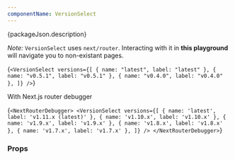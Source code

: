 ```yaml
---
componentName: VersionSelect
---
```


<p>{packageJson.description}</p>

_Note:_ `VersionSelect` uses `next/router`. Interacting with it in **this playground**
will navigate you to non-existant pages.

<LiveComponent>{`<VersionSelect
  versions={[
      { name: "latest", label: "latest" },
      { name: "v0.5.1", label: "v0.5.1" },
      { name: "v0.4.0", label: "v0.4.0" },
  ]}
/>`}</LiveComponent>

With Next.js router debugger

<LiveComponent>{`<NextRouterDebugger>
  <VersionSelect
    versions={[
      { name: 'latest', label: 'v1.11.x (latest)' },
      { name: 'v1.10.x', label: 'v1.10.x' },
      { name: 'v1.9.x', label: 'v1.9.x' },
      { name: 'v1.8.x', label: 'v1.8.x' },
      { name: 'v1.7.x', label: 'v1.7.x' },
    ]}
  />
</NextRouterDebugger>`}</LiveComponent>

<UsageDetails packageJson={packageJson} />

### Props

<PropsTable props={componentProps} />
